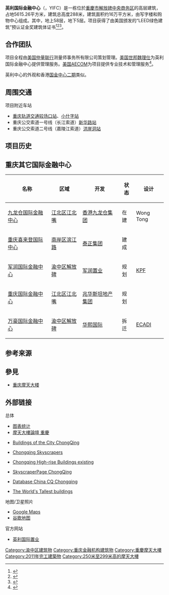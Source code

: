 {{Infobox Skyscraper
|building_name=英利国际金融中心
|image=Chongqing Yingli IFC, July2019.jpg
|caption=2019年的英利国际金融中心
|built=2009年-2011年
|completion=2011年
|status=建成
|use=混合（[[商场|商场]]、[[办公|办公]]）
|location={{CHN}}[[重庆市|重庆市]][[渝中区|渝中区]]民权路中华路路口
|roof=288米
|antenna_spire=288米
|floor_count=58
|floor_area=2200平方米
|elevator_count=32
|architect=
|developer=英利国际置业
|cost=20亿人民币
}}
'''英利国际金融中心'''（{{lang-en|Yingli International Financial Centre}}，YIFC）是一栋位於[[重慶市|重慶市]][[解放碑中央商务区|解放碑中央商务区]]的高层建筑，占地5615.26平方米，建筑总高度288米，建筑面积约16万平方米，由写字楼和购物中心组成。其中，地上58层，地下5层。项目获得了由美国颁发的“LEED绿色建筑”预认证金奖建筑体证书<ref>{{Cite web|title=Ying Li International Financial Centre|url=http://www.yingligj.com/portfolio_financial_centre.html|accessdate=22 April 2011|publisher=yingligj.com|author=yingligj.com|archive-date=2017-07-30|archive-url=https://web.archive.org/web/20170730105700/http://www.yingligj.com/portfolio_financial_centre.html|dead-url=no}}</ref><ref>{{Cite web|title=CHONGQING Yingli Tower|url=http://www.skyscrapercity.com/showthread.php?t=455702|accessdate=22 April 2011|publisher=skyscrapercity.com|author=z0rg|archive-date=2019-06-11|archive-url=https://web.archive.org/web/20190611070529/https://www.skyscrapercity.com/showthread.php?t=455702|dead-url=no}}</ref><ref>{{Cite web|title=CHONGQING Yingli Tower|url=http://forum.skyscraperpage.com/showthread.php?t=169578|accessdate=30 April 2011|publisher=skyscraperpage.com|author=malec|archive-date=2019-06-03|archive-url=https://web.archive.org/web/20190603044847/http://forum.skyscraperpage.com/showthread.php?t=169578|dead-url=no}}</ref>。

==合作团队==
项目全程由[[美国|美国]][[仲量联行|仲量联行]]测量师事务所有限公司策划管理。[[美国|美国]][[世邦魏理仕|世邦魏理仕]]为英利国际金融中心提供管理服务。[[美国|美国]][[AECOM|AECOM]]为项目提供专业技术和管理服务<ref>{{Cite web|title=英利国际金融中心项目简介|url=http://jfb.gov.cn/html/?35-12-275.html|accessdate=20 May 2011|publisher=jfb.gov.cn|author=解放碑中央商务区}}{{dead link|date=2018年4月 |bot=InternetArchiveBot |fix-attempted=yes }}</ref>。

英利中心的外观和香港[[香港國際金融中心|国金中心二期]]类似。

==周围交通==
项目附近车站

*[[重庆轨道交通|重庆轨道交通]][[较场口站|较场口站]]、[[小什字站|小什字站]]
*重庆公交索道一号线（长江索道）[[新华路站|新华路站]]
*重庆公交索道二号线（嘉陵江索道）[[洪崖洞站|洪崖洞站]]

==项目历史==

==重庆其它国际金融中心==
{| class="wikitable"
|- bgcolor="#cccccc"
!名称||区域||开发||状态||设计
|-
|[[九龙仓国际金融中心|九龙仓国际金融中心]]||[[江北区_(重庆市)|江北区]][[江北嘴|江北嘴]]||[[香港|香港]][[九龙仓集团|九龙仓集团]]||在建||Wong Tong
|-
|[[重庆喜来登国际中心|重庆喜来登国际中心]]||[[南岸区|南岸区]][[滨江路|滨江路]]||[[泰正集团|泰正集团]]||建成||
|-
|[[军润国际金融中心|军润国际金融中心]]||[[渝中区|渝中区]][[解放碑|解放碑]]||[[军润置业|军润置业]]||规划||[[KPF|KPF]]
|-
|[[重庆国际金融中心|重庆国际金融中心]]||[[江北区_(重庆市)|江北区]][[江北嘴|江北嘴]]||[[兆华斯坦地产集团|兆华斯坦地产集团]]||规划||
|-
|[[万豪国际金融中心|万豪国际金融中心]]||[[渝中区|渝中区]][[解放碑|解放碑]]||[[华熙国际|华熙国际]]||拆迁||[[ECADI|ECADI]]
|}

==参考来源==
{{reflist}}

==參見==
*[[重庆摩天大楼|重庆摩天大楼]]

==外部链接==
;总体
*[http://www.skyscrapers.cn/diagram_detail.php?City=TAL1yye 图表统计]{{dead link|date=October 2017 |bot=InternetArchiveBot }}
*[https://web.archive.org/web/20100523185940/http://skyscrapers.cn/forum/forumdisplay.php?fid=58 摩天大樓論壇 重慶]
*{{en}}[http://www.emporis.com/en/wm/ci/bu/?id=100217 Buildings of the City ChongQing] {{Wayback|url=http://www.emporis.com/en/wm/ci/bu/?id=100217 |date=20070513013650 }}
*{{en}}[http://www.emporis.com/application/?nav=worldmap_ci_bu_ob_li&id=100217&bt=47&ht=2&sro=1&lng=3 Chongqing Skyscrapers] {{Wayback|url=http://www.emporis.com/application/?nav=worldmap_ci_bu_ob_li&id=100217&bt=47&ht=2&sro=1&lng=3 |date=20190630205313 }}
*{{en}}[http://www.emporis.com/application/?nav=worldmap_ci_bu_sk_li&id=100217&bt=5&ht=2&sro=0&lng=3 Chongqing High-rise Buildings existing] {{Wayback|url=http://www.emporis.com/application/?nav=worldmap_ci_bu_sk_li&id=100217&bt=5&ht=2&sro=0&lng=3 |date=20190630205314 }}
*{{en}}[http://skyscraperpage.com/cities/?cityID=646 SkyscraperPage ChongQing] {{Wayback|url=http://skyscraperpage.com/cities/?cityID=646 |date=20211031172406 }}
*{{en}}[http://skyscraperpage.com/cities/?cityID=646 Database China CQ Chongqing] {{Wayback|url=http://skyscraperpage.com/cities/?cityID=646 |date=20211031172406 }}
*{{en}}[https://web.archive.org/web/20060103073008/http://homepages.ipact.nl/~egram/buildings.html The World's Tallest buildings]

;地图/卫星照片
* [http://maps.google.com/maps?q=重庆英利国际金融中心 Google Maps]
* [http://ditu.google.com/maps?q=重庆英利国际金融中心 谷歌地图]

;官方网站
*[http://www.yingligj.com/ 英利国际置业] {{Wayback|url=http://www.yingligj.com/ |date=20210309154439 }}
{{Geographic Location (8-way)
 | 西北 = [[重庆国际贸易中心|重庆国际贸易中心]]
 | 北 = [[重庆解放碑时尚文化城|重庆解放碑时尚文化城]]
 | 東北 = [[重庆新华国际|重庆新华国际]]
 | 西 = [[重庆JW_Marriott酒店|重庆JW Marriott酒店]]
 | 中央 = '''英利国际金融中心'''
 | 東 = [[重庆能仁寺|重庆能仁寺]]
 | 西南 = [[万豪国际金融中心|万豪国际金融中心]]
 | 南 = [[重庆得意不夜城|重庆得意不夜城]]
 | 東南 = [[重庆恒通大厦|重庆恒通大厦]]
}}

{{重庆市}}
{{重庆摩天大楼}}
{{摩天大楼}}
{{Authority control}}
[[Category:渝中区建筑物|Category:渝中区建筑物]]
[[Category:重庆金融机构建筑物|Category:重庆金融机构建筑物]]
[[Category:重慶摩天大樓|Category:重慶摩天大樓]]
[[Category:2011年完工建築物|Category:2011年完工建築物]]
[[Category:250米至299米高的摩天大樓|Category:250米至299米高的摩天大樓]]
